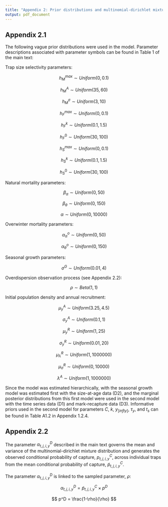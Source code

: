 ```yaml
---
title: "Appendix 2: Prior distributions and multinomial-dirichlet mixture"
output: pdf_document
---
```


## Appendix 2.1

The following vague prior distributions were used in the model. Parameter descriptions associated with parameter symbols can be found in Table 1 of the main text:

Trap size selectivity parameters:

$$
h_M^{max} \sim Uniform(0, 0.1)
$$

$$
h_M^A \sim Uniform(35, 60)
$$

$$
h_M^{\sigma} \sim Uniform(3, 10)
$$

$$
h_F^{max} \sim Uniform(0, 0.1)
$$

$$
h_F^k \sim Uniform(0.1, 1.5)
$$

$$
h_F^0 \sim Uniform(30, 100)
$$

$$
h_S^{max} \sim Uniform(0, 0.1)
$$

$$
h_S^k \sim Uniform(0.1, 1.5)
$$

$$
h_S^0 \sim Uniform(30, 100)
$$


Natural mortality parameters:

$$
\beta_{\alpha} \sim Uniform(0, 50)
$$

$$
\beta_{\theta} \sim Uniform(0, 150)
$$

$$
\alpha \sim Uniform(0, 10000)
$$


Overwinter mortality parameters:

$$
\alpha^o_{\alpha} \sim Uniform(0, 50)
$$

$$
\alpha^o_{\theta} \sim Uniform(0, 150)
$$


Seasonal growth parameters:

$$
\sigma^G \sim Uniform(0.01, 4)
$$


Overdispersion observation process (see Appendix 2.2):

$$
\rho \sim Beta(1, 1)
$$


Initial population density and annual recruitment:


$$
\mu_y^A \sim Uniform(3.25, 4.5)
$$

$$
\sigma_y^A \sim Uniform(0.1, 1)
$$

$$
\mu_y^R \sim Uniform(1, 25)
$$

$$
\sigma_y^R \sim Uniform(0.01, 20)
$$

$$
\mu_{\lambda}^R \sim Uniform(1, 1000000)
$$

$$
\mu_{\sigma}^R \sim Uniform(0, 10000)
$$

$$
\lambda^A \sim Uniform(1, 1000000)
$$




Since the model was estimated hierarchically, with the seasonal growth model was estimated first with the size-at-age data (D2), and the marginal posterior distributions from this first model were used in the second model with the time series data (D1) and mark-recapture data (D3). Informative priors used in the second model for parameters $C$, $k$, $y_[infty]$, $\tau_y$, and $t_s$ can be found in Table A1.2 in Appendix 1.2.4.

## Appendix 2.2

The parameter $\alpha^D_{t,j,i,y}$ described in the main text governs the mean and variance of the multinomial-dirichlet mixture distribution and generates the observed conditional probability of capture, $p^C_{t,j,i,y}$, across individual traps from the mean conditional probability of capture, $\tilde{p}^C_{t,j,i,y}$.

The parameter $\alpha^D_{t,j,i,y}$ is linked to the sampled parameter, $\rho$:

$$
\alpha^D_{t,j,i,y} = \tilde{p}^C_{t,j,i,y} \times p^D
$$

$$
p^D = \frac{1-\rho}{\rho}
$$

